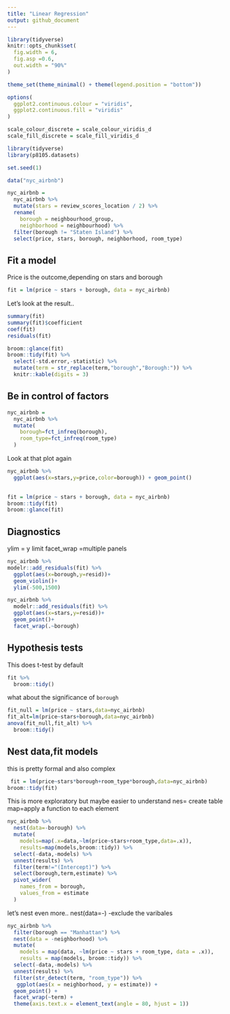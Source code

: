 ```yaml
---
title: "Linear Regression"
output: github_document
---
```


```r
library(tidyverse)
knitr::opts_chunk$set(
  fig.width = 6,
  fig.asp =0.6,
  out.width = "90%"
) 

theme_set(theme_minimal() + theme(legend.position = "bottom"))

options(
  ggplot2.continuous.colour = "viridis",
  ggplot2.continuous.fill = "viridis"
)

scale_colour_discrete = scale_colour_viridis_d
scale_fill_discrete = scale_fill_viridis_d

```

```r
library(tidyverse)
library(p8105.datasets)

set.seed(1)

```

```r
data("nyc_airbnb")

nyc_airbnb = 
  nyc_airbnb %>% 
  mutate(stars = review_scores_location / 2) %>% 
  rename(
    borough = neighbourhood_group,
    neighborhood = neighbourhood) %>% 
  filter(borough != "Staten Island") %>% 
  select(price, stars, borough, neighborhood, room_type)
```

## Fit a model
Price is the outcome,depending on stars and borough
```r
fit = lm(price ~ stars + borough, data = nyc_airbnb)
```

Let's look at the result..
```r
summary(fit)
summary(fit)$coefficient
coef(fit)
residuals(fit)
```

```r
broom::glance(fit)
broom::tidy(fit) %>% 
  select(-std.error,-statistic) %>% 
  mutate(term = str_replace(term,"borough","Borough:")) %>% 
  knitr::kable(digits = 3)

```


## Be in control of factors 
```r
nyc_airbnb =
  nyc_airbnb %>% 
  mutate(
    borough=fct_infreq(borough),
    room_type=fct_infreq(room_type)
  )
```


Look at that plot again
```r
nyc_airbnb %>% 
  ggplot(aes(x=stars,y=price,color=borough)) + geom_point()
  
```

```r
fit = lm(price ~ stars + borough, data = nyc_airbnb)
broom::tidy(fit)
broom::glance(fit)
```

## Diagnostics
ylim = y limit
facet_wrap =multiple panels
```r
nyc_airbnb %>% 
modelr::add_residuals(fit) %>% 
  ggplot(aes(x=borough,y=resid))+
  geom_violin()+
  ylim(-500,1500)

nyc_airbnb %>% 
  modelr::add_residuals(fit) %>% 
  ggplot(aes(x=stars,y=resid))+
  geom_point()+
  facet_wrap(.~borough)
```

## Hypothesis tests
This does t-test by default
```r
fit %>% 
  broom::tidy()
```

what about the significance of `borough`

```r
fit_null = lm(price ~ stars,data=nyc_airbnb)
fit_alt=lm(price~stars+borough,data=nyc_airbnb)
anova(fit_null,fit_alt) %>% 
  broom::tidy()

```
## Nest data,fit models
this is pretty formal and also complex
```r
 fit = lm(price~stars*borough+room_type*borough,data=nyc_airbnb)
broom::tidy(fit)
```

This is more exploratory but maybe easier to understand
nes= create table
map=apply a function to each element
```r
nyc_airbnb %>% 
  nest(data=-borough) %>% 
  mutate(
    models=map(.x=data,~lm(price~stars+room_type,data=.x)),
    results=map(models,broom::tidy)) %>% 
  select(-data,-models) %>% 
  unnest(results) %>% 
  filter(term!="(Intercept)") %>% 
  select(borough,term,estimate) %>% 
  pivot_wider(
    names_from = borough,
    values_from = estimate
  )
```
let's nest even more..
nest(data=-) -exclude the varibales 
```r
nyc_airbnb %>% 
  filter(borough == "Manhattan") %>% 
  nest(data = -neighborhood) %>% 
  mutate(
    models = map(data, ~lm(price ~ stars + room_type, data = .x)),
    results = map(models, broom::tidy)) %>% 
  select(-data,-models) %>% 
  unnest(results) %>% 
  filter(str_detect(term, "room_type")) %>% 
   ggplot(aes(x = neighborhood, y = estimate)) + 
  geom_point() + 
  facet_wrap(~term) + 
  theme(axis.text.x = element_text(angle = 80, hjust = 1))
```

 